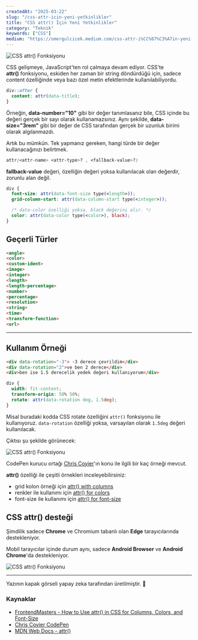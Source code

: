 ```yaml
---
createdAt: "2025-03-22"
slug: "/css-attr-icin-yeni-yetkinlikler"
title: "CSS attr() İçin Yeni Yetkinlikler"
category: "Teknik"
keywords: ["CSS"]
medium: "https://omergulcicek.medium.com/css-attr-i%CC%87%C3%A7in-yeni-yetkinlikler-47c9b2fabe10"
---
```


![CSS attr() Fonksiyonu](/blog/2025-03-22/css-attr.png)

CSS gelişmeye, JavaScript'ten rol çalmaya devam ediyor. CSS'te **attr()** fonksiyonu, eskiden her zaman bir string döndürdüğü için, sadece content özelliğinde veya bazı özel metin efektlerinde kullanılabiliyordu.

```css
div::after {
  content: attr(data-title); 
}
```

Örneğin, **data-number="10"** gibi bir değer tanımlasanız bile, CSS içinde bu değeri gerçek bir sayı olarak kullanamazsınız. Aynı şekilde, **data-size="3rem"** gibi bir değer de CSS tarafından gerçek bir uzunluk birimi olarak algılanmazdı.

Artık bu mümkün. Tek yapmanız gereken, hangi türde bir değer kullanacağınızı belirtmek.

```css
attr(<attr-name> <attr-type>? , <fallback-value>?)
```

**fallback-value** değeri, özelliğin değeri yoksa kullanılacak olan değerdir, zorunlu alan değil.

```css
div {
  font-size: attr(data-font-size type(<length>));
  grid-column-start: attr(data-column-start type(<integer>));

  /* data-color özelliği yoksa, black değerini alır. */
  color: attr(data-color type(<color>), black);
}
```

## Geçerli Türler

```html
<angle>
<color>
<custom-ident>
<image>
<integer>
<length>
<length-percentage>
<number>
<percentage>
<resolution>
<string>
<time>
<transform-function>
<url>
``` 


***

## Kullanım Örneği

```html
<div data-rotation="-3"> -3 derece çevrildim</div>
<div data-rotation="2">ve ben 2 derece</div>
<div>ben ise 1.5 derecelik yedek değeri kullanıyorum</div>
```

```css
div {
  width: fit-content;
  transform-origin: 50% 50%;
  rotate: attr(data-rotation deg, 1.5deg);
}
```

Misal buradaki kodda CSS rotate özelliğini `attr()` fonksiyonu ile kullanıyoruz. `data-rotation` özelliği yoksa, varsayılan olarak `1.5deg` değeri kullanılacak.

Çıktısı şu şekilde görünecek:

![CSS attr() Fonksiyonu](/blog/2025-03-22/css-attr-rotate.png)

CodePen kurucu ortağı <a href="https://x.com/chriscoyier" target="_blank" rel="noopener noreferrer">Chris Coyier</a>'ın konu ile ilgili bir kaç örneği mevcut.

**attr()** özelliği ile çeşitli örnekleri inceleyebilirsiniz:

- grid kolon örneği için <a href="https://codepen.io/chriscoyier/pen/LEYRzMz" target="_blank" rel="noopener noreferrer">attr() with columns</a>
- renkler ile kullanımı için <a href="https://codepen.io/chriscoyier/pen/VYwKyGe" target="_blank" rel="noopener noreferrer">attr() for colors</a>
- font-size ile kullanımı için <a href="https://codepen.io/chriscoyier/pen/zxYKaxO" target="_blank" rel="noopener noreferrer">attr() for font-size</a>

## CSS attr() desteği

Şimdilik sadece **Chrome** ve Chromium tabanlı olan **Edge** tarayıcılarında destekleniyor.

Mobil tarayıcılar içinde durum aynı, sadece **Android Browser** ve **Android Chrome**'da destekleniyor.

![CSS attr() Fonksiyonu](/blog/2025-03-22/can-i-use-css-attr.png)

***

Yazının kapak görseli yapay zeka tarafından üretilmiştir. 🤖

### Kaynaklar

- <a href="https://frontendmasters.com/blog/how-to-use-attr-in-css-for-columns-colors-and-font-size/" target="_blank" rel="noreferrer noopener">FrontendMasters - How to Use attr() in CSS for Columns, Colors, and Font-Size</a>
- <a href="https://codepen.io/chriscoyier" target="_blank" rel="noreferrer noopener">Chris Coyier CodePen</a>
- <a href="https://developer.mozilla.org/en-US/docs/Web/CSS/attr" target="_blank" rel="noreferrer noopener">MDN Web Docs - attr()</a>